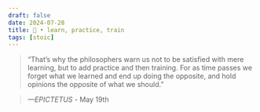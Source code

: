 ```yaml
---
draft: false 
date: 2024-07-28
title: 🗿 • learn, practice, train
tags: [stoic]
---
```


>  “That’s why the philosophers warn us not to be satisfied with mere learning, but to add practice and then training. For as time passes we forget what we learned and end up doing the opposite, and hold opinions the opposite of what we should.”

> *—EPICTETUS* - May 19th